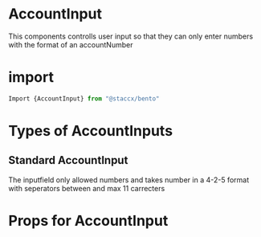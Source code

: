 
<Meta title="Components|Forms/Input/AccountInput" component={AccountInput}/>


# AccountInput
This components controlls user input so that they can only enter numbers with the format of an accountNumber


# import

```javascript
Import {AccountInput} from "@staccx/bento"
```

# Types of AccountInputs


## Standard AccountInput
The inputfield only allowed numbers and takes number in a 4-2-5 format with seperators between and max 11 carrecters


<Preview>
  <Story name="Standard">
   <AccountInput label={"AccountInput"} id="9852145" />
  </Story>
</Preview>





# Props for AccountInput
<Props of={AccountInput} />
